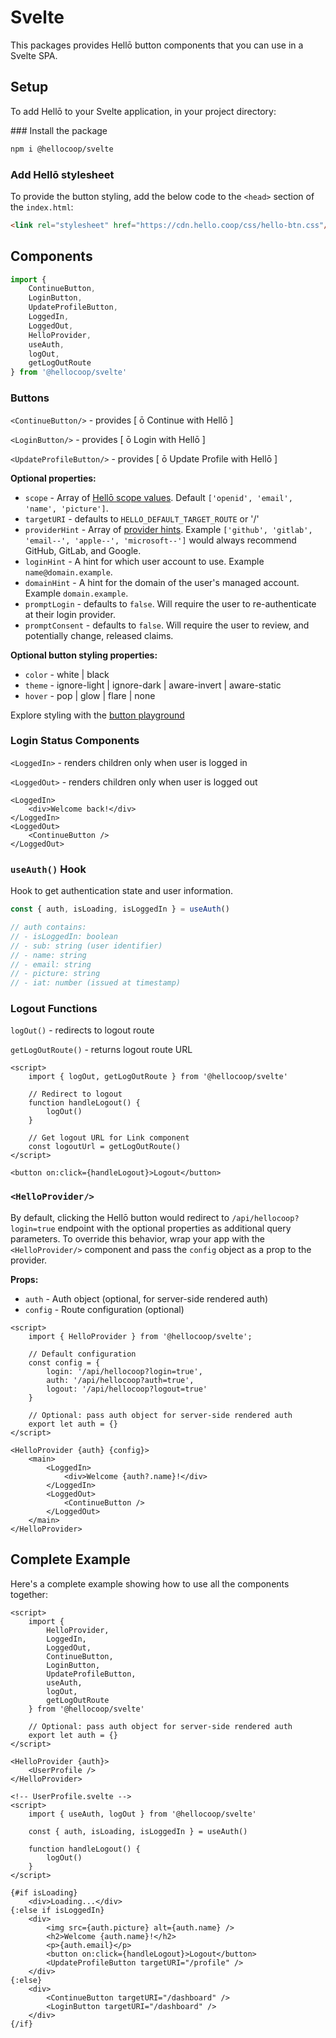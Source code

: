 
# Svelte

This packages provides Hellō button components that you can use in a Svelte SPA.

## Setup

To add Hellō to your Svelte application, in your project directory:

<Steps>
### Install the package

```sh npm2yarn
npm i @hellocoop/svelte
```

### Add Hellō stylesheet

To provide the button styling, add the below code to the `<head>` section of the `index.html`:

```html
<link rel="stylesheet" href="https://cdn.hello.coop/css/hello-btn.css"/>
```
</Steps>

## Components

```typescript
import { 
    ContinueButton, 
    LoginButton, 
    UpdateProfileButton,
    LoggedIn,
    LoggedOut,
    HelloProvider,
    useAuth,
    logOut,
    getLogOutRoute
} from '@hellocoop/svelte'
```

### Buttons

`<ContinueButton/>` - provides \[ ō Continue with Hellō \]

`<LoginButton/>` - provides \[ ō Login with Hellō \]

`<UpdateProfileButton/>` - provides \[ ō Update Profile with Hellō \]

**Optional properties:**

- `scope` - Array of [Hellō scope values](/docs/scopes). Default `['openid', 'email', 'name', 'picture']`.
- `targetURI` - defaults to `HELLO_DEFAULT_TARGET_ROUTE` or '/'
- `providerHint` - Array of [provider hints](/docs/apis/wallet). Example `['github', 'gitlab', 'email--', 'apple--', 'microsoft--']` would always recommend GitHub, GitLab, and Google.
- `loginHint` - A hint for which user account to use. Example `name@domain.example`.
- `domainHint` - A hint for the domain of the user's managed account. Example `domain.example`.
- `promptLogin` - defaults to `false`. Will require the user to re-authenticate at their login provider.
- `promptConsent` - defaults to `false`. Will require the user to review, and potentially change, released claims.

**Optional button styling properties:**
- `color` - white | black
- `theme` - ignore-light | ignore-dark | aware-invert | aware-static
- `hover` - pop | glow | flare | none

Explore styling with the [button playground](/docs/buttons/#explorer)

### Login Status Components

`<LoggedIn>` - renders children only when user is logged in

`<LoggedOut>` - renders children only when user is logged out

```svelte
<LoggedIn>
    <div>Welcome back!</div>
</LoggedIn>
<LoggedOut>
    <ContinueButton />
</LoggedOut>
```

### `useAuth()` Hook

Hook to get authentication state and user information.

```typescript
const { auth, isLoading, isLoggedIn } = useAuth()

// auth contains:
// - isLoggedIn: boolean
// - sub: string (user identifier)
// - name: string
// - email: string
// - picture: string
// - iat: number (issued at timestamp)
```

### Logout Functions

`logOut()` - redirects to logout route

`getLogOutRoute()` - returns logout route URL

```svelte
<script>
    import { logOut, getLogOutRoute } from '@hellocoop/svelte'
    
    // Redirect to logout
    function handleLogout() {
        logOut()
    }
    
    // Get logout URL for Link component
    const logoutUrl = getLogOutRoute()
</script>

<button on:click={handleLogout}>Logout</button>
```

### `<HelloProvider/>`

By default, clicking the Hellō button would redirect to `/api/hellocoop?login=true` endpoint with the optional properties as additional query parameters. To override this behavior, wrap your app with the `<HelloProvider/>` component and pass the `config` object as a prop to the provider.

**Props:**
- `auth` - Auth object (optional, for server-side rendered auth)
- `config` - Route configuration (optional)

```svelte filename="App.svelte"
<script>
    import { HelloProvider } from '@hellocoop/svelte';

    // Default configuration
    const config = {
        login: '/api/hellocoop?login=true',
        auth: '/api/hellocoop?auth=true',
        logout: '/api/hellocoop?logout=true'
    }
    
    // Optional: pass auth object for server-side rendered auth
    export let auth = {}
</script>

<HelloProvider {auth} {config}>
    <main>
        <LoggedIn>
            <div>Welcome {auth?.name}!</div>
        </LoggedIn>
        <LoggedOut>
            <ContinueButton />
        </LoggedOut>
    </main>
</HelloProvider>
```

## Complete Example

Here's a complete example showing how to use all the components together:

```svelte filename="App.svelte"
<script>
    import { 
        HelloProvider,
        LoggedIn, 
        LoggedOut, 
        ContinueButton, 
        LoginButton,
        UpdateProfileButton,
        useAuth,
        logOut,
        getLogOutRoute
    } from '@hellocoop/svelte'
    
    // Optional: pass auth object for server-side rendered auth
    export let auth = {}
</script>

<HelloProvider {auth}>
    <UserProfile />
</HelloProvider>

<!-- UserProfile.svelte -->
<script>
    import { useAuth, logOut } from '@hellocoop/svelte'
    
    const { auth, isLoading, isLoggedIn } = useAuth()
    
    function handleLogout() {
        logOut()
    }
</script>

{#if isLoading}
    <div>Loading...</div>
{:else if isLoggedIn}
    <div>
        <img src={auth.picture} alt={auth.name} />
        <h2>Welcome {auth.name}!</h2>
        <p>{auth.email}</p>
        <button on:click={handleLogout}>Logout</button>
        <UpdateProfileButton targetURI="/profile" />
    </div>
{:else}
    <div>
        <ContinueButton targetURI="/dashboard" />
        <LoginButton targetURI="/dashboard" />
    </div>
{/if}
```